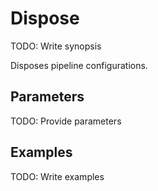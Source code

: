 # Dispose

<Synopsis>
TODO: Write synopsis
</Synopsis>

Disposes pipeline configurations.

## Parameters

TODO: Provide parameters

## Examples

TODO: Write examples
